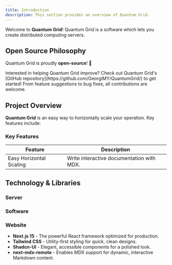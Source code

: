 ```yaml
---
title: Introduction
description: This section provides an overview of Quantum Grid.
---
```


Welcome to **Quantum Grid**! Quantum Grid is a software which lets you create distributed computing servers.


##  Open Source Philosophy

Quantum Grid is proudly **open-source**! 🎉 

<Note title="Contribute"> 
    Interested in helping Quantum Grid improve? Check out Quantum Grid's [GitHub repository](https://github.com/GeorgiMY/QuantumGrid/) to get started! From feature suggestions to bug fixes, all contributions are welcome.
</Note>

## Project Overview

**Quantum Grid** is an easy way to horizontally scale your operation. Key features include:

### Key Features

| **Feature**                   | **Description**                                          |
|-------------------------------|----------------------------------------------------------|
| Easy Horizontal Scaling       | Write interactive documentation with MDX.                |


## Technology & Libraries
### Server
### Software
### Website
- **Next.js 15** - The powerful React framework optimized for production.
- **Tailwind CSS** - Utility-first styling for quick, clean designs.
- **Shadcn-UI** - Elegant, accessible components for a polished look.
- **next-mdx-remote** - Enables MDX support for dynamic, interactive Markdown content.

